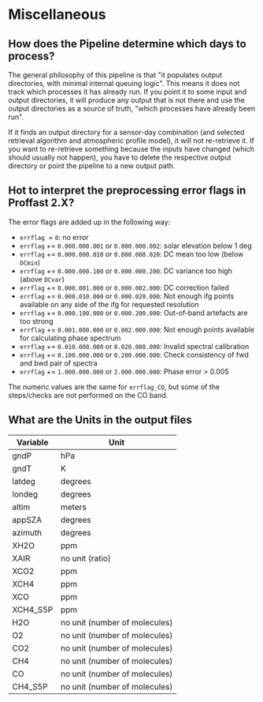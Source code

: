 
# Miscellaneous

## How does the Pipeline determine which days to process?

The general philosophy of this pipeline is that "it populates output directories, with minimal internal queuing logic". This means it does not track which processes it has already run. If you point it to some input and output directories, it will produce any output that is not there and use the output directories as a source of truth, "which processes have already been run".

If it finds an output directory for a sensor-day combination (and selected retrieval algorithm and atmospheric profile model), it will not re-retrieve it. If you want to re-retrieve something because the inputs have changed (which should usually not happen), you have to delete the respective output directory or point the pipeline to a new output path.

## Hot to interpret the preprocessing error flags in Proffast 2.X?

The error flags are added up in the following way:

- `errflag` &nbsp;= `0`: no error
- `errflag` += `0.000.000.001` or `0.000.000.002`: solar elevation below 1 deg
- `errflag` += `0.000.000.010` or `0.000.000.020`: DC mean too low (below `DCmin`)
- `errflag` += `0.000.000.100` or `0.000.000.200`: DC variance too high (above `DCvar`)
- `errflag` += `0.000.001.000` or `0.000.002.000`: DC correction failed
- `errflag` += `0.000.010.000` or `0.000.020.000`: Not enough ifg points available on any side of the ifg for requested resolution
- `errflag` += `0.000.100.000` or `0.000.200.000`: Out-of-band artefacts are too strong
- `errflag` += `0.001.000.000` or `0.002.000.000`: Not enough points available for calculating phase spectrum
- `errflag` += `0.010.000.000` or `0.020.000.000`: Invalid spectral calibration
- `errflag` += `0.100.000.000` or `0.200.000.000`: Check consistency of fwd and bwd pair of spectra
- `errflag` += `1.000.000.000` or `2.000.000.000`: Phase error > 0.005

The numeric values are the same for `errflag_CO`, but some of the steps/checks are not performed on the CO band.

## What are the Units in the output files

| Variable | Unit |
| --- | --- |
| gndP |  hPa |
| gndT |  K |
| latdeg  | degrees |
| londeg  | degrees |
| altim  | meters |
| appSZA | degrees |
| azimuth | degrees |
| XH2O | ppm |
| XAIR | no unit (ratio) |
| XCO2 | ppm |
| XCH4 | ppm |
| XCO | ppm |
| XCH4_S5P | ppm |
| H2O | no unit (number of molecules) |
| O2 | no unit (number of molecules) |
| CO2 | no unit (number of molecules) |
| CH4 | no unit (number of molecules) |
| CO | no unit (number of molecules) |
| CH4_S5P | no unit (number of molecules) |
